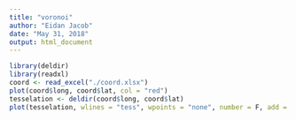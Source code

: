 ```yaml
---
title: "voronoi"
author: "Eidan Jacob"
date: "May 31, 2018"
output: html_document
---
```


```r
library(deldir)
library(readxl)
coord <- read_excel("./coord.xlsx")
plot(coord$long, coord$lat, col = "red")
tesselation <- deldir(coord$long, coord$lat)
plot(tesselation, wlines = "tess", wpoints = "none", number = F, add = T, lty = 1)
```

